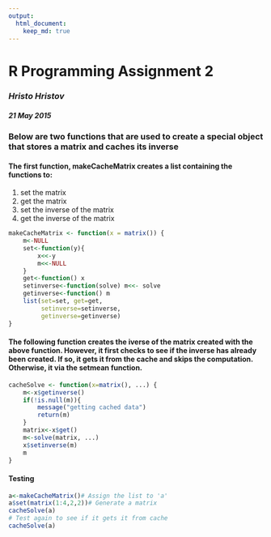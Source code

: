 ```yaml
---
output: 
  html_document:
    keep_md: true
---
```

R Programming Assignment 2
========================
### *Hristo Hristov*
#### *21 May 2015*

###  Below are two functions that are used to create a special object that stores a matrix and caches its inverse

####  The first function, makeCacheMatrix creates a list containing the functions to:

1. set the matrix
2. get the matrix
3. set the inverse of the matrix
4. get the inverse of the matrix

```r
makeCacheMatrix <- function(x = matrix()) {
    m<-NULL
    set<-function(y){
        x<<-y
        m<<-NULL
    }
    get<-function() x
    setinverse<-function(solve) m<<- solve
    getinverse<-function() m
    list(set=set, get=get,
         setinverse=setinverse,
         getinverse=getinverse)
}
```

#### The following function creates the iverse of the matrix created with the above function. However, it first checks to see if the inverse has already been created. If so, it gets it from the cache and skips the computation. Otherwise, it via the setmean function.
```r

cacheSolve <- function(x=matrix(), ...) {
    m<-x$getinverse()
    if(!is.null(m)){
        message("getting cached data")
        return(m)
    }
    matrix<-x$get()
    m<-solve(matrix, ...)
    x$setinverse(m)
    m
}
```
#### Testing
```r
a<-makeCacheMatrix()# Assign the list to 'a'
a$set(matrix(1:4,2,2))# Generate a matrix
cacheSolve(a)
# Test again to see if it gets it from cache
cacheSolve(a)
```
